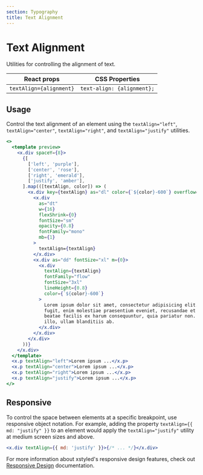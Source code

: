 ```yaml
---
section: Typography
title: Text Alignment
---
```


# Text Alignment

Utilities for controlling the alignment of text.

| React props             | CSS Properties             |
| ----------------------- | -------------------------- |
| `textAlign={alignment}` | `text-align: {alignment};` |

## Usage

Control the text alignment of an element using the `textAlign="left"`, `textAlign="center"`, `textAlign="right"`, and `textAlign="justify"` utilities.

```jsx preview
<>
  <template preview>
    <x.div spaceY={8}>
      {[
        ['left', 'purple'],
        ['center', 'rose'],
        ['right', 'emerald'],
        ['justify', 'amber'],
      ].map(([textAlign, color]) => (
        <x.div key={textAlign} as="dl" color={`${color}-600`} overflow="hidden">
          <x.div
            as="dt"
            w={16}
            flexShrink={0}
            fontSize="sm"
            opacity={0.8}
            fontFamily="mono"
            mb={1}
          >
            textAlign={textAlign}
          </x.div>
          <x.div as="dd" fontSize="xl" m={0}>
            <x.div
              textAlign={textAlign}
              fontFamily="flow"
              fontSize="3xl"
              lineHeight={0.8}
              color={`${color}-600`}
            >
              Lorem ipsum dolor sit amet, consectetur adipisicing elit. Nobis
              fugit, enim molestiae praesentium eveniet, recusandae et error
              beatae facilis ex harum consequuntur, quia pariatur non. Doloribus
              illo, ullam blanditiis ab.
            </x.div>
          </x.div>
        </x.div>
      ))}
    </x.div>
  </template>
  <x.p textAlign="left">Lorem ipsum ...</x.p>
  <x.p textAlign="center">Lorem ipsum ...</x.p>
  <x.p textAlign="right">Lorem ipsum ...</x.p>
  <x.p textAlign="justify">Lorem ipsum ...</x.p>
</>
```

## Responsive

To control the space between elements at a specific breakpoint, use responsive object notation. For example, adding the property `textAlign={{ md: "justify" }}` to an element would apply the `textAlign="justify"` utility at medium screen sizes and above.

```jsx
<x.div textAlign={{ md: 'justify' }}>{/* ... */}</x.div>
```

For more information about xstyled's responsive design features, check out [Responsive Design](@TODO-link) documentation.
